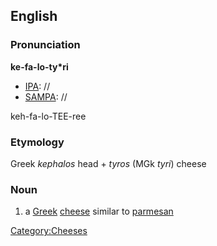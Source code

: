 ==English==
===Pronunciation===

'''ke-fa-lo-ty*ri'''
*[[IPA]]: //
*[[SAMPA]]: //
keh-fa-lo-TEE-ree
===Etymology===
Greek ''kephalos'' head + ''tyros'' (MGk ''tyri'') cheese
===Noun===
{{wikipedia}}
{{infl|en|noun}}
# a [[Greek]] [[cheese]] similar to [[parmesan]]
[[Category:Cheeses]]